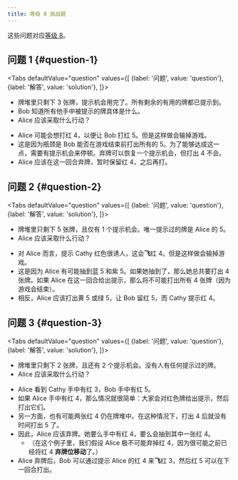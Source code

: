 ```yaml
---
title: 等级 8 挑战题
---
```




这些问题对应[等级 8](../level-2.mdx)。

## 问题 1 \{#question-1\}

<Tabs
  defaultValue="question"
  values={[
    {label: '问题', value: 'question'},
    {label: '解答', value: 'solution'},
  ]}>
<TabItem value="question">

- 牌堆里只剩下 3 张牌，提示机会用完了。所有剩余的有用的牌都已提示到。
- Bob 知道所有他手中被提示的牌具体是什么。
- Alice 应该采取什么行动？

</TabItem>
<TabItem value="solution">

- Alice 可能会想打红 4，以便让 Bob 打红 5。但是这样做会输掉游戏。
- 这是因为瓶颈是 Bob 能否在游戏结束前打出所有的 5。为了能够达成这一点，需要有提示机会来停顿。弃牌可以恢复一个提示机会，但打出 4 不会。
- Alice 应该在这一回合弃牌，暂时保留红 4，之后再打。

</TabItem>
</Tabs>

<Question1 />

## 问题 2 \{#question-2\}

<Tabs
  defaultValue="question"
  values={[
    {label: '问题', value: 'question'},
    {label: '解答', value: 'solution'},
  ]}>
<TabItem value="question">

- 牌堆里只剩下 5 张牌，且仅有 1 个提示机会。唯一提示过的牌是 Alice 的 5。
- Alice 应该采取什么行动？

</TabItem>
<TabItem value="solution">

- 对 Alice 而言，提示 Cathy 红色很诱人，这会**飞**红 4。但是这样做会输掉游戏。
- 这是因为 Alice 有可能抽到蓝 5 和紫 5。如果她抽到了，那么她总共要打出 4 张牌。如果 Alice 在这一回合给出提示，那么将不可能打出所有 4 张牌（因为游戏会结束）。
- 相反，Alice 应该打出黄 5 或绿 5，让 Bob 留红 5，而 Cathy 提示红 4。

</TabItem>
</Tabs>

<Question2 />

## 问题 3 \{#question-3\}

<Tabs
  defaultValue="question"
  values={[
    {label: '问题', value: 'question'},
    {label: '解答', value: 'solution'},
  ]}>
<TabItem value="question">

- 牌堆里只剩下 2 张牌，且还有 2 个提示机会。没有人有任何提示过的牌。
- Alice 应该采取什么行动？

</TabItem>
<TabItem value="solution">

- Alice 看到 Cathy 手中有红 3，Bob 手中有红 5。
- 如果 Alice 手中有红 4，那么情况就很简单：大家会对红色牌给出提示，然后打出它们。
- 另一方面，也有可能两张红 4 仍在牌堆中。在这种情况下，打出 4 后就没有时间打出 5 了。
- 因此，Alice 应该弃牌。她要么手中有红 4，要么会抽到其中一张红 4。
  - （在这个例子里，我们假设 Alice 极不可能弃掉红 4，因为很可能之前已经将红 4 **弃牌位移动**了。）
- Alice 弃牌后，Bob 可以通过提示 Alice 的红 4 来**飞**红 3，然后红 5 可以在下一回合打出。

</TabItem>
</Tabs>

<Question3 />
